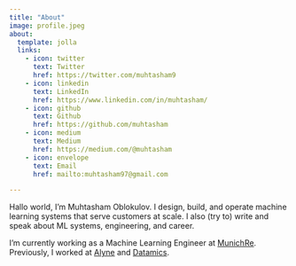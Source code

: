 ```yaml
---
title: "About"
image: profile.jpeg
about:
  template: jolla
  links:
    - icon: twitter
      text: Twitter
      href: https://twitter.com/muhtasham9
    - icon: linkedin
      text: LinkedIn
      href: https://www.linkedin.com/in/muhtasham/
    - icon: github
      text: Github
      href: https://github.com/muhtasham
    - icon: medium
      text: Medium
      href: https://medium.com/@muhtasham
    - icon: envelope
      text: Email
      href: mailto:muhtasham97@gmail.com

---
```


Hallo world, I'm Muhtasham Oblokulov. I design, build, and operate machine learning systems that serve customers at scale. I also (try to) write and speak about ML systems, engineering, and career.

I'm currently working as a Machine Learning Engineer at [MunichRe](https://www.munichre.com/en.html). Previously, I worked at [Alyne](https://mitratech.com/products/alyne/) and [Datamics](https://consulting.datamics.com/).

